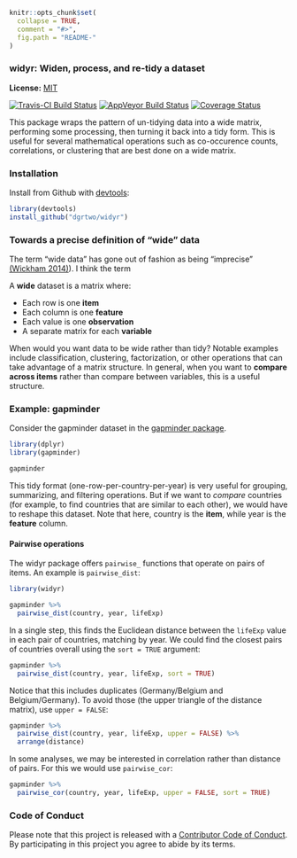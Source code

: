 <!-- README.md is generated from README.Rmd. Please edit that file -->

```r
knitr::opts_chunk$set(
  collapse = TRUE,
  comment = "#>",
  fig.path = "README-"
)
```

### widyr: Widen, process, and re-tidy a dataset

**License:** [MIT](https://opensource.org/licenses/MIT)

[![Travis-CI Build Status](https://travis-ci.org/dgrtwo/widyr.svg?branch=master)](https://travis-ci.org/dgrtwo/widyr)
[![AppVeyor Build Status](https://ci.appveyor.com/api/projects/status/github/dgrtwo/widyr?branch=master&svg=true)](https://ci.appveyor.com/project/dgrtwo/widyr)
[![Coverage Status](https://img.shields.io/codecov/c/github/dgrtwo/widyr/master.svg)](https://codecov.io/github/dgrtwo/widyr?branch=master)

This package wraps the pattern of un-tidying data into a wide matrix, performing some processing, then turning it back into a tidy form. This is useful for several mathematical operations such as co-occurence counts, correlations, or clustering that are best done on a wide matrix.

### Installation

Install from Github with [devtools](https://github.com/hadley/devtools):

```r
library(devtools)
install_github("dgrtwo/widyr")
```


### Towards a precise definition of "wide" data

The term "wide data" has gone out of fashion as being "imprecise" [(Wickham 2014)](http://vita.had.co.nz/papers/tidy-data.pdf)). I think the term 

A **wide** dataset is a matrix where:

* Each row is one **item**
* Each column is one **feature**
* Each value is one **observation**
* A separate matrix for each **variable**

When would you want data to be wide rather than tidy? Notable examples include classification, clustering, factorization, or other operations that can take advantage of a matrix structure. In general, when you want to **compare across items** rather than compare between variables, this is a useful structure.

### Example: gapminder

Consider the gapminder dataset in the [gapminder package](https://cran.r-project.org/web/packages/gapminder/index.html).

```r
library(dplyr)
library(gapminder)

gapminder
```

This tidy format (one-row-per-country-per-year) is very useful for grouping, summarizing, and filtering operations. But if we want to *compare* countries (for example, to find countries that are similar to each other), we would have to reshape this dataset. Note that here, country is the **item**, while year is the **feature** column.

#### Pairwise operations

The widyr package offers `pairwise_` functions that operate on pairs of items. An example is `pairwise_dist`:

```r
library(widyr)

gapminder %>%
  pairwise_dist(country, year, lifeExp)
```

In a single step, this finds the Euclidean distance between the `lifeExp` value in each pair of countries, matching by year. We could find the closest pairs of countries overall using the `sort = TRUE` argument:

```r
gapminder %>%
  pairwise_dist(country, year, lifeExp, sort = TRUE)
```

Notice that this includes duplicates (Germany/Belgium and Belgium/Germany). To avoid those (the upper triangle of the distance matrix), use `upper = FALSE`:

```r
gapminder %>%
  pairwise_dist(country, year, lifeExp, upper = FALSE) %>%
  arrange(distance)
```

In some analyses, we may be interested in correlation rather than distance of pairs. For this we would use `pairwise_cor`:

```r
gapminder %>%
  pairwise_cor(country, year, lifeExp, upper = FALSE, sort = TRUE)
```

### Code of Conduct

Please note that this project is released with a [Contributor Code of Conduct](CONDUCT.md). By participating in this project you agree to abide by its terms.
